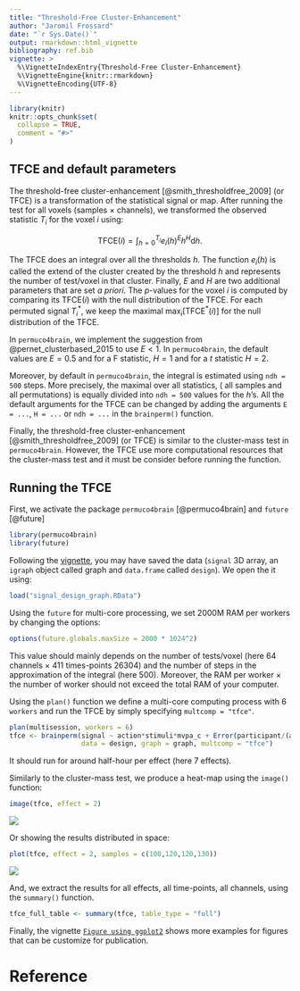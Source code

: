```yaml
---
title: "Threshold-Free Cluster-Enhancement"
author: "Jaromil Frossard"
date: "`r Sys.Date()`"
output: rmarkdown::html_vignette
bibliography: ref.bib
vignette: >
  %\VignetteIndexEntry{Threshold-Free Cluster-Enhancement}
  %\VignetteEngine{knitr::rmarkdown}
  %\VignetteEncoding{UTF-8}
---
```


```r
library(knitr)
knitr::opts_chunk$set(
  collapse = TRUE,
  comment = "#>"
)
```


## TFCE and default parameters

The threshold-free cluster-enhancement [@smith_thresholdfree_2009] (or TFCE) is a transformation of the statistical signal or map. After running the test for all voxels (samples $\times$ channels), we transformed the observed statistic $T_i$ for the voxel $i$ using:

$$
\text{TFCE}(i) = \int_{h=0}^{T_i} e_i(h)^E h^H \text{d} h.
$$

The TFCE does an integral over all the thresholds $h$. The function $e_i(h)$ is called the extend of the cluster created by the threshold $h$ and represents the number of test/voxel in that cluster. Finally, $E$ and $H$ are two additional parameters that are set _a priori_. The $p$-values for the voxel $i$ is computed by comparing its $\text{TFCE}(i)$ with the null distribution of the TFCE. For each permuted signal $T_i^\ast$, we keep the maximal $\max_i\left[\text{TFCE}^*(i) \right]$ for the null distribution of the TFCE.


In `permuco4brain`, we implement the suggestion from @pernet_clusterbased_2015 to use $E<1$. In `permuco4brain`, the default values are $E = 0.5$ and for a F statistic, $H = 1$  and for a $t$ statistic $H = 2$. 

Moreover,  by default in `permuco4brain`, the integral is estimated using `ndh = 500` steps. More precisely, the maximal over all statistics, ( all samples and all permutations) is equally divided into `ndh = 500` values for the $h$'s. All the default arguments for the TFCE can be changed by adding the arguments `E = ...`, `H = ...` or `ndh = ...` in the `brainperm()` function. 


Finally, the threshold-free cluster-enhancement [@smith_thresholdfree_2009] (or TFCE) is similar to the cluster-mass test in `permuco4brain`. However, the TFCE use more computational resources that the cluster-mass test and it must be consider before running the function.


## Running the TFCE

First, we activate the package `permuco4brain` [@permuco4brain] and  `future` [@future]

```r
library(permuco4brain)
library(future)
```

Following the [vignette](https://jaromilfrossard.github.io/permuco4brain/articles/download-example-cheval.html), you may have saved the data (`signal` 3D array, an `igraph` object called graph and `data.frame` called `design`). We open the it using:

```r
load("signal_design_graph.RData")
```

Using the `future` for multi-core processing, we set $2000$M RAM per workers by changing the options: 

```r
options(future.globals.maxSize = 2000 * 1024^2)
```

This value should mainly depends on the number of tests/voxel (here $64$ channels $\times$ $411$ times-points $26304$) and the number of steps in the approximation of the integral (here $500$). Moreover, the RAM per worker $\times$ the number of worker should not exceed the total RAM of your computer.


Using the `plan()` function we define a multi-core computing process with 6 `workers` and run the TFCE by simply specifying `multcomp = "tfce"`.

```r
plan(multisession, workers = 6)
tfce <- brainperm(signal ~ action*stimuli*mvpa_c + Error(participant/(action*stimuli)),
                  data = design, graph = graph, multcomp = "tfce")
```

It should run for around half-hour per effect (here 7 effects).


Similarly to the cluster-mass test, we produce a heat-map using the `image()` function:

```r
image(tfce, effect = 2)
```

![](tfce_heatmap.png)

Or showing the results distributed in space:

```r
plot(tfce, effect = 2, samples = c(100,120,120,130))
```

![](tfce_scalp.png)

And, we extract the results for all effects, all time-points, all channels, using the `summary()` function. 

```r
tfce_full_table <- summary(tfce, table_type = "full")
```

Finally, the vignette [`Figure using ggplot2`](https://jaromilfrossard.github.io/permuco4brain/articles/figure-ggplot2.html) shows more examples for figures that can be customize for publication.


# Reference
